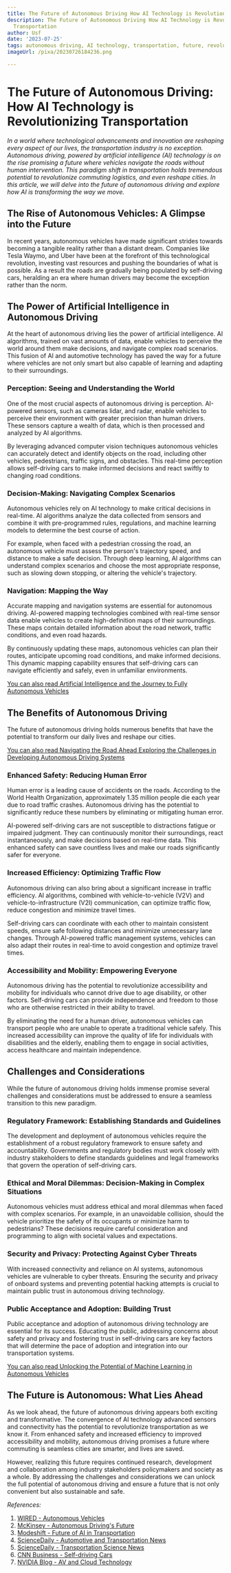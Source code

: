 ```yaml
---
title: The Future of Autonomous Driving How AI Technology is Revolutionizing Transportation
description: The Future of Autonomous Driving How AI Technology is Revolutionizing
  Transportation
author: Usf
date: '2023-07-25'
tags: autonomous driving, AI technology, transportation, future, revolutionizing
imageUrl: /pixa/20230726184236.png

---
```

#  The  Future  of Autonomous Driving: How  AI Technology is Revolutionizing  Transportation

*In a world where technological advancements and innovation are reshaping  every aspect of our lives, the transportation industry  is no exception. Autonomous driving, powered by artificial intelligence (AI) technology is  on the rise promising a future where vehicles navigate the roads without human intervention. This paradigm shift in transportation holds tremendous potential  to revolutionize commuting logistics, and even reshape cities. In this article, we will delve into the future of autonomous driving  and explore how AI is transforming the way  we move.*

## The Rise of Autonomous Vehicles: A Glimpse  into the Future

In recent years,  autonomous vehicles have made significant strides towards becoming a tangible reality rather than a distant dream. Companies like Tesla Waymo, and  Uber have been at the forefront of this technological revolution, investing  vast resources and pushing the boundaries of what is possible. As a result the roads are gradually being populated by self-driving cars, heralding an era where human drivers may become the exception  rather than the norm.

## The Power of Artificial Intelligence in Autonomous Driving

At the heart  of autonomous  driving lies the power of artificial intelligence. AI algorithms, trained  on vast amounts of data, enable vehicles to perceive the world around them make decisions, and navigate complex  road scenarios. This fusion of AI and automotive technology  has paved the  way  for a future where vehicles are not only smart but  also capable of learning and adapting to their surroundings.

### Perception:  Seeing and Understanding the World

One of the  most  crucial aspects  of autonomous  driving is  perception. AI-powered sensors, such  as cameras lidar, and radar, enable vehicles to perceive their  environment with greater  precision  than human drivers. These sensors capture a wealth of data, which is then processed and analyzed  by AI algorithms.

By leveraging advanced computer vision  techniques autonomous  vehicles can accurately  detect and identify  objects on the road, including  other vehicles, pedestrians, traffic signs, and obstacles. This real-time perception allows self-driving cars to make informed decisions and react  swiftly to changing road conditions.

### Decision-Making:  Navigating Complex Scenarios

Autonomous  vehicles rely on AI technology to make critical decisions in real-time.  AI algorithms analyze the data collected from sensors and combine it with pre-programmed rules, regulations, and machine  learning models to  determine the best course of action.

For example, when faced with a pedestrian  crossing the road, an autonomous vehicle must assess the person's trajectory speed, and  distance to make a safe decision. Through deep learning, AI algorithms can understand complex scenarios and choose the most appropriate response, such as  slowing down stopping, or altering the vehicle's trajectory.

### Navigation: Mapping the Way

Accurate mapping and navigation systems are essential for autonomous driving. AI-powered mapping technologies combined with real-time sensor data enable vehicles to create high-definition maps of their surroundings. These maps contain detailed information about the road network, traffic conditions, and even road hazards.

By continuously updating these maps, autonomous vehicles can plan their routes, anticipate upcoming road conditions, and  make informed decisions. This dynamic mapping capability ensures that self-driving cars can navigate efficiently and safely, even  in unfamiliar environments.

[You can also read  Artificial Intelligence and the Journey to Fully Autonomous Vehicles](Artificial%20Intelligence%20and%20the%20Journey%20to%20Fully%20Autonomous%20Vehicles)


## The Benefits of Autonomous Driving

The future of  autonomous  driving holds numerous  benefits that have the  potential to transform our daily lives and reshape our  cities.

[You can also read Navigating the Road Ahead Exploring the Challenges  in Developing Autonomous Driving Systems](Navigating%20the%20Road%20Ahead%20Exploring%20the%20Challenges%20in%20Developing%20Autonomous%20Driving%20Systems)


### Enhanced  Safety: Reducing Human Error

Human error is a leading cause of accidents on the roads. According to the  World Health Organization, approximately 1.35 million people die  each  year due to road  traffic crashes.  Autonomous driving has the potential to significantly reduce these numbers by eliminating or mitigating human error.

AI-powered self-driving cars are not susceptible to distractions fatigue or impaired judgment.  They can continuously monitor their surroundings, react instantaneously, and make  decisions based on real-time data. This enhanced safety can save countless lives and make our roads significantly safer for everyone.

### Increased Efficiency: Optimizing Traffic Flow

Autonomous driving can also bring about a significant increase in traffic  efficiency. AI algorithms, combined  with vehicle-to-vehicle (V2V) and vehicle-to-infrastructure (V2I) communication, can  optimize traffic flow,  reduce congestion and minimize travel times.

Self-driving  cars can coordinate with each other to maintain consistent  speeds, ensure  safe following distances and minimize unnecessary  lane changes. Through AI-powered traffic management systems, vehicles  can also adapt their routes in real-time to avoid  congestion and  optimize travel times.

### Accessibility and Mobility: Empowering Everyone

Autonomous driving has the potential to revolutionize accessibility and mobility  for individuals who cannot drive due to age disability, or other factors. Self-driving cars  can provide independence and freedom to those  who are otherwise restricted in their  ability to travel.

By eliminating  the need  for  a human  driver, autonomous vehicles can transport people who are unable to operate  a traditional vehicle  safely. This increased accessibility can improve the quality of life for individuals with disabilities and the elderly, enabling them to engage in social activities, access healthcare and  maintain independence.

## Challenges and Considerations

While the future of autonomous driving holds immense promise several challenges and considerations must be addressed to  ensure a seamless transition to this new paradigm.

###  Regulatory Framework: Establishing Standards  and Guidelines

The  development and deployment of autonomous vehicles require the establishment of a robust regulatory  framework to  ensure safety and accountability. Governments and regulatory bodies must work closely with industry stakeholders  to define standards guidelines and legal frameworks  that govern the operation  of self-driving cars.

### Ethical and Moral Dilemmas:  Decision-Making in Complex Situations

Autonomous vehicles must address ethical and moral dilemmas when faced with complex scenarios. For example,  in an unavoidable collision, should the vehicle prioritize the safety of its occupants or minimize harm to pedestrians? These decisions require careful consideration and programming  to align with societal values and expectations.

### Security and Privacy: Protecting Against Cyber Threats

With increased connectivity and  reliance on AI systems, autonomous vehicles are vulnerable to cyber threats. Ensuring the  security and privacy of onboard systems  and preventing potential hacking attempts is crucial to maintain public  trust in autonomous driving technology.

### Public Acceptance and Adoption: Building Trust

Public acceptance and adoption of autonomous driving technology are essential for its success.  Educating the public, addressing concerns about safety and privacy and fostering trust in  self-driving cars are key factors that  will determine the pace of adoption and integration into  our transportation systems.

[You can also read Unlocking the Potential  of Machine Learning in Autonomous Vehicles](Unlocking%20the%20Potential%20of%20Machine%20Learning%20in%20Autonomous%20Vehicles)


## The  Future is Autonomous: What Lies Ahead

As we look ahead, the future of autonomous driving appears both exciting and transformative. The convergence of AI technology advanced sensors and connectivity has the potential to revolutionize transportation as we know it. From  enhanced safety and increased efficiency to  improved accessibility and mobility, autonomous driving promises a future where commuting is seamless cities are smarter, and lives are saved.

However, realizing this future requires continued research, development and collaboration  among industry stakeholders  policymakers and society as a whole. By addressing the challenges and considerations we can unlock the full potential of autonomous driving and ensure a future that is not only convenient but also sustainable and safe.

*References:*

1. [WIRED - Autonomous Vehicles](https://www.wired.com/tag/autonomous-vehicles/)
2. [McKinsey - Autonomous Driving's Future](https://www.mckinsey.com/industries/automotive-and-assembly/our-insights/autonomous-drivings-future-convenient-and-connected)
3. [Modeshift  -  Future of  AI  in Transportation](https://www.modeshift.com/what-is-the-future-of-artificial-intelligence-ai-in-transportation/)
4. [ScienceDaily  - Automotive and Transportation News](https://www.sciencedaily.com/news/matter_energy/automotive_and_transportation/)
5. [ScienceDaily  - Transportation Science News](https://www.sciencedaily.com/news/matter_energy/transportation_science/)
6. [CNN Business - Self-driving Cars](https://www.cnn.com/2022/11/01/business/self-driving-industry-ctrp/index.html)
7. [NVIDIA Blog - AV and Cloud Technology](https://blogs.nvidia.com/blog/2022/12/08/2023-av-transportation-industry-metaverse-cloud/)